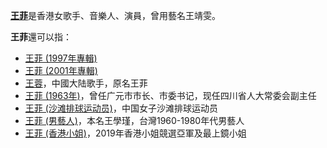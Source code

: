 '''[[王菲|王菲]]'''是香港女歌手、音樂人、演員，曾用藝名王靖雯。

'''王菲'''還可以指：
* [[王菲_(1997年專輯)|王菲 (1997年專輯)]]
* [[王菲_(2001年專輯)|王菲 (2001年專輯)]]
* [[王蓉|王蓉]]，中國大陆歌手，原名王菲
* [[王菲_(1963年)|王菲 (1963年)]]，曾任广元市市长、市委书记，现任四川省人大常委会副主任
* [[王菲_(沙滩排球运动员)|王菲 (沙滩排球运动员)]]，中国女子沙滩排球运动员
* [[王菲_(男藝人)|王菲 (男藝人)]]，本名王學瑾，台灣1960-1980年代男藝人
* [[王菲_(香港小姐)|王菲 (香港小姐)]]，2019年香港小姐競選亞軍及最上鏡小姐
{{Disambiguation|F|Cat=二字王姓人名消歧义}}